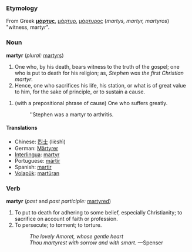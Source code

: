 === Etymology ===
From Greek '''[[μάρτυς]]''', [[μάρτυρ]], [[μάρτυρος]] (''martys, martyr, martyros'') "witness, martyr".

=== Noun ===
'''martyr''' (''plural:'' [[martyrs]])
#One who, by his death, bears witness to the truth of the gospel; one who is put to death for his religion; as, ''Stephen was the first Christian martyr''.
#Hence, one who sacrifices his life, his station, or what is of great value to him, for the sake of principle, or to sustain a cause.  
<!-- above are Webster 1913 defs  -->
# (with a prepositional phrase of cause) One who suffers greatly.
#:''Stephen was a martyr to arthritis.

==== Translations ====
*Chinese: [[烈士]] (lièshì)
*German: [[Märtyrer]]
*[[Interlingua]]: [[martyr]]
*Portuguese: [[mártir]]
*Spanish: [[martir]]
*[[Volapük]]: [[martüran]]

=== Verb ===
'''martyr''' (''past'' and ''past participle:'' [[martyred]])
#To put to death for adhering to some belief, especially Christianity; to sacrifice on account of faith or profession.
#To persecute; to torment; to torture.
#:''The lovely Amoret, whose gentle heart'' 
#:''Thou martyrest with sorrow and with smart.'' —Spenser
<!-- webstah again -->